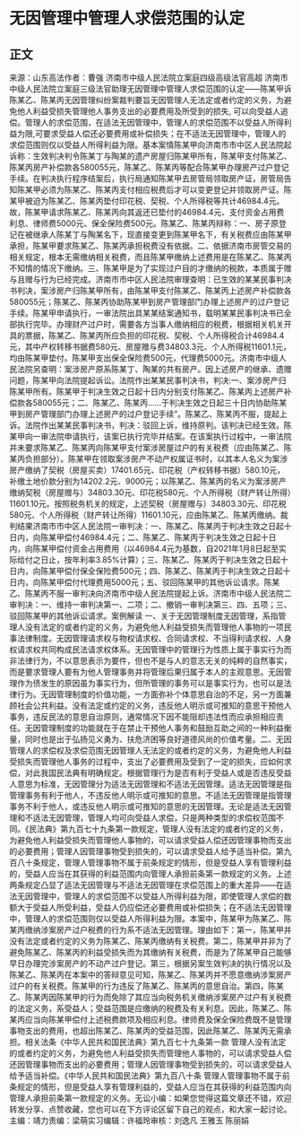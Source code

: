 # 无因管理中管理人求偿范围的认定
## 正文
来源：山东高法作者：曹强 济南市中级人民法院立案庭四级高级法官高超 济南市中级人民法院立案庭三级法官助理无因管理中管理人求偿范围的认定——陈某甲诉陈某乙、陈某丙无因管理纠纷案裁判要旨无因管理人无法定或者约定的义务，为避免他人利益受损失管理他人事务支出的必要费用及所受到的损失, 可以向受益人追偿。管理人的求偿范围，在适法无因管理中，管理人的求偿范围不以受益人所得利益为限,可要求受益人偿还必要费用或补偿损失；在不适法无因管理中，管理人的求偿范围则仅以受益人所得利益为限。基本案情陈某甲向济南市市中区人民法院起诉称：生效判决判令陈某丁与陶某的遗产房屋归陈某甲所有，陈某甲支付陈某乙、陈某丙房产补偿款各580055元，陈某乙、陈某丙等配合陈某甲办理房产过户登记手续。在判决执行程序结案后，执行局通知陈某甲去房管局领取房产证，房管局告知陈某甲必须为陈某乙、陈某丙支付相应税费后才可以变更登记并领取房产证。陈某甲被迫为陈某乙、陈某丙垫付印花税、契税、个人所得税等共计46984.4元。故，陈某甲请求陈某乙、陈某丙向其返还已垫付的46984.4元、支付资金占用费利息、律师费5000元、保全保险费500元。陈某乙、陈某丙辩称：一、房子原登记在被继承人陈某丁与陶某名下，现直接变更到陈某甲名下，有关税费应由陈某甲承担，陈某甲要求陈某乙、陈某丙承担税费没有依据。二、依据济南市房管交易的相关规定，根本无需缴纳相关税费，而且陈某甲缴纳上述费用是在陈某乙、陈某丙不知情的情况下缴纳。三、陈某甲是为了实现过户目的才缴纳的税款，本质属于赠与且赠与行为已经完成。济南市市中区人民法院审理查明：已生效的某某民事判决书判决，案涉房产归陈某甲所有，由陈某甲支付陈某乙、陈某丙上述房产补偿款各580055元；陈某乙、陈某丙协助陈某甲到房产管理部门办理上述房产的过户登记手续。陈某甲申请执行，一审法院出具某某结案通知书，载明某某民事判决书已全部执行完毕。办理财产过户时，需要各方当事人缴纳相应的税费，根据相关机关开具的票据，陈某乙、陈某丙所应负担的印花税、契税、个人所得税合计46984.4元，其中产权转移书据费580元、房屋赠与费34803.3元、个人所得税11601.1元，均由陈某甲垫付。陈某甲支出保全保险费500元，代理费5000元。济南市中级人民法院另查明：案涉房产原系陈某丁、陶某的共有房产。因上述房产的继承、遗赠问题，陈某甲向法院提起诉讼。法院作出某某民事判决书，判决:一、案涉房产归陈某甲所有。陈某甲于判决生效之日起十日内分别支付陈某乙、陈某丙上述房产补偿款各580055元；二、陈某乙、陈某丙……于判决生效之日起三十日内协助陈某甲到房产管理部门办理上述房产的过户登记手续”。陈某乙、陈某丙不服，提起上诉。法院作出某某民事判决书，判决：驳回上诉，维持原判。该判决已经生效。陈某甲向一审法院申请执行，该案已执行完毕并结案。在该案执行过程中，一审法院并未要求陈某乙、陈某丙向陈某甲支付案涉房屋过户的有关税费（应由陈某乙、陈某丙负担部分）。陈某甲在领取案涉房产不动产权属证书时，以其本人名义为案涉房产缴纳了契税（房屋买卖）17401.65元、印花税（产权转移书据）580.10元，补缴土地价款分别为14202.2元、9000元；以陈某乙、陈某丙的名义为案涉房产缴纳契税（房屋赠与）34803.30元、印花税580元、个人所得税（财产转让所得）11601.10元。按照税务机关的规定，上述契税（房屋赠与）34803.30元、印花税580元、个人所得税（财产转让所得）11601.10元，应由陈某乙、陈某丙缴纳。裁判结果济南市市中区人民法院一审判决：一、陈某乙、陈某丙于判决生效之日起十日内，向陈某甲偿付46984.4元；二、陈某乙、陈某丙于判决生效之日起十日内，向陈某甲偿付资金占用费用（以46984.4元为基数，自2021年1月8日起至实际给付之日止，按年利率3.85%计算）；三、陈某乙、陈某丙于判决生效之日起十日内，向陈某甲偿付保全保险费500元；四、陈某乙、陈某丙于判决生效之日起十日内，向陈某甲偿付代理费用5000元；五、驳回陈某甲的其他诉讼请求。陈某乙、陈某丙不服一审判决向济南市中级人民法院提起上诉。济南市中级人民法院二审判决：一、维持一审判决第一、二项；二、撤销一审判决第三、四、五项；三、驳回陈某甲的其他诉讼请求。案例解读 一、关于无因管理制度无因管理，系指管理人没有法定的或者约定的义务，为避免他人利益受损失而管理他人事物的一项民事法律制度。无因管理请求权与物权请求权、合同请求权、不当得利请求权、人身权请求权共同构成民法请求权体系。无因管理中的管理行为性质上属于事实行为而非法律行为，不以意思表示为要件，但也不是与人的意志无关的纯粹的自然事实，而是要求管理人要有为他人管理事务并将管理后果归属于本人的主观意思。无因管理作为债发生的原因虽为事实行为，但所管理的事务可以是事实行为，也可以是法律行为。无因管理制度的价值功能，一方面弥补个体意思自治的不足，另一方面兼顾社会公共利益。没有法定或约定的义务，违反他人明示或可推知的意思干预他人事务，违反民法的意思自治原则，通常情况下因不能阻却违法性而应承担相应责任。无因管理制度的功能就在于在禁止干预他人事务和鼓励互助之间的一种利益衡量，同时也是出于弘扬见义勇为、扶危济困等良好道德风尚的价值考量。二、无因管理人的求偿权及求偿范围无因管理人无法定的或者约定的义务，为避免他人利益受损失而管理他人事务的过程中，支出了必要费用及受到了一定的损失，应如何求偿，对此我国民法典有明确规定。根据管理行为是否有利于受益人或是否违反受益人意思为标准，无因管理分为适法无因管理和不适法无因管理。适法无因管理是指管理事务有利于他人，不违反他人明示或可推知的意思。不适法无因管理是指管理事务不利于他人，或违反他人明示或可推知的意思的无因管理。无论是适法无因管理和不适法无因管理，管理人均可向受益人求偿，只是两种类型的求偿权范围不同。《民法典》第九百七十九条第一款规定，管理人没有法定的或者约定的义务，为避免他人利益受损失而管理他人事物的，可以请求受益人偿还因管理事物而支出的必要费用；管理人因管理事物受到损失的，可以请求受益人给予适当补偿。第九百八十条规定，管理人管理事物不属于前条规定的情形，但是受益人享有管理利益的，受益人应当在其获得的利益范围内向管理人承担前条第一款规定的义务。上述两条规定凸显了适法无因管理与不适法无因管理在求偿范围上的重大差异——在适法无因管理中，管理人的求偿范围不以受益人所得利益为限，即使管理人求偿的数额大于受益人所受利益，受益人仍应偿还必要费用或补偿损失；在不适法无因管理中，管理人的求偿范围则仅以受益人所得利益为限。本案中，陈某甲为陈某乙、陈某丙缴纳涉案房产过户税费的行为系不适法无因管理。理由如下：第一，陈某甲并没有法定或者约定的义务为陈某乙、陈某丙缴纳有关税费。第二，陈某甲并非为了避免陈某乙、陈某丙的利益受损失而为其缴纳有关税费，而是为了陈某甲自己能够早日办理完涉案房产的不动产过户登记。第三，根据另案生效判决的执行情况以及陈某乙、陈某丙在本案中的答辩意见可知，陈某乙、陈某丙并不愿意缴纳涉案房产过户的有关税费。陈某甲的行为违反了陈某乙、陈某丙的意思自治。第四，陈某乙、陈某丙因陈某甲的行为而免除了其应当向税务机关缴纳涉案房产过户有关税费的法定义务，系受益人；受益范围是应缴纳的税费及有关利息。因此，陈某乙、陈某丙应当向陈某甲偿付上述税费款项及相应利息。律师费及保全保险费既不是管理事物支出的费用，也超出陈某乙、陈某丙的受益范围，因此陈某乙、陈某丙无需承担。相关法条《中华人民共和国民法典》第九百七十九条第一款  管理人没有法定的或者约定的义务，为避免他人利益受损失而管理他人事物的，可以请求受益人偿还因管理事物而支出的必要费用；管理人因管理事物受到损失的，可以请求受益人给予适当补偿。《中华人民共和国民法典》第九百八十条   管理人管理事物不属于前条规定的情形，但是受益人享有管理利益的，受益人应当在其获得的利益范围内向管理人承担前条第一款规定的义务。无讼小编：如果您觉得这篇文章还不错，欢迎转发分享、点赞收藏，您也可以在下方评论区留下自己的观点，和大家一起讨论。主编：靖力责编：梁萌实习编辑：许福玲审核：刘逸凡 王雅玉 陈丽娟